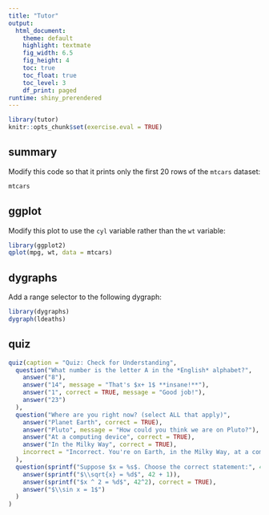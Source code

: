 ```yaml
---
title: "Tutor"
output: 
  html_document:
    theme: default
    highlight: textmate
    fig_width: 6.5
    fig_height: 4
    toc: true
    toc_float: true
    toc_level: 3
    df_print: paged
runtime: shiny_prerendered
---
```


```r
library(tutor)
knitr::opts_chunk$set(exercise.eval = TRUE)
```

## summary

Modify this code so that it prints only the first 20 rows of the `mtcars` dataset:

```r
mtcars
```

## ggplot

Modify this plot to use the `cyl` variable rather than the `wt` variable:

```r
library(ggplot2)
qplot(mpg, wt, data = mtcars)
```

## dygraphs

Add a range selector to the following dygraph:

```r
library(dygraphs)
dygraph(ldeaths) 
```

## quiz


```r
quiz(caption = "Quiz: Check for Understanding",
  question("What number is the letter A in the *English* alphabet?",
    answer("8"),
    answer("14", message = "That's $x+ 1$ **insane!**"),
    answer("1", correct = TRUE, message = "Good job!"),
    answer("23")
  ),
  question("Where are you right now? (select ALL that apply)",
    answer("Planet Earth", correct = TRUE),
    answer("Pluto", message = "How could you think we are on Pluto?"),
    answer("At a computing device", correct = TRUE),
    answer("In the Milky Way", correct = TRUE),
    incorrect = "Incorrect. You're on Earth, in the Milky Way, at a computer."
  ),
  question(sprintf("Suppose $x = %s$. Choose the correct statement:", 42),
    answer(sprintf("$\\sqrt{x} = %d$", 42 + 1)),
    answer(sprintf("$x ^ 2 = %d$", 42^2), correct = TRUE),
    answer("$\\sin x = 1$")
  )
)
```







